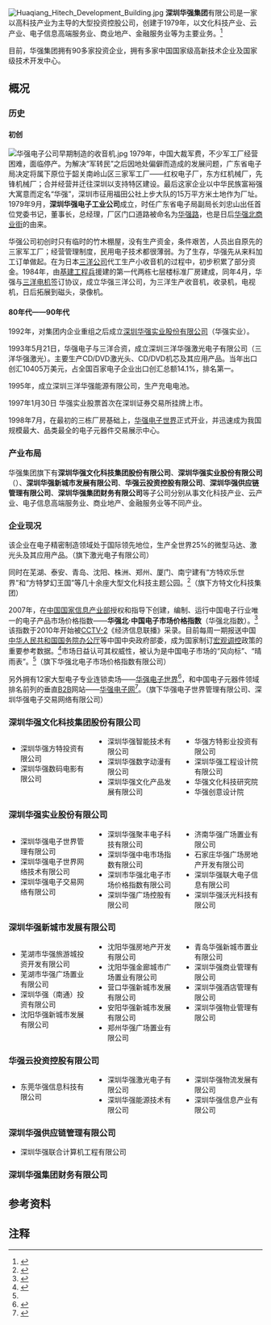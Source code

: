 {{多個問題|
{{autobiography|time=2015-01-19T07:52:59+00:00}}
{{inappropriate tone|time=2014-12-15T03:38:47+00:00}}
}}
{{Infobox Company 
| company_name     = 深圳华强集团有限公司
| company_name_en  = SHENZHEN HUAQIANG GROUP CO.,LTD.
| company_logo     = HuaQiangGroup.png
| logo_size        = 150px
| company_type     = 投资控股企业集团
| company_slogan   = 诚信、稳健、高效、创新
| foundation       = 1979年
| location         = {{CHN}}[[广东省|广东省]][[深圳市|深圳市]][[福田区|福田区]]深南中路华强路口
| key_people       = 
| industry         = 电子元器件、高科技旅游娱乐等
| products         =
| revenue          = 
| operating_income =
| net_income       = 
| assets           = 
| num_employees    = 
| parent           = 
| subsid           = 深圳华强文化科技集团股份有限公司<br>深圳华强实业股份有限公司<br>深圳华强新城市发展有限公司<br>华强云投资控股有限公司<br>深圳华强供应链管理有限公司<br>深圳华强集团财务有限公司
| homepage         = http://www.szhq.com/
| footnotes        = 
}}
[[File:Huaqiang_Hitech_Development_Building.jpg|thumb]]
'''深圳华强集团'''有限公司是一家以高科技产业为主导的大型投资控股公司，创建于1979年，以文化科技产业、云产业、电子信息高端服务业、商业地产、金融服务业等为主要业务。<ref>{{Cite web |url = http://www.szhq.com/hqintroduce.html |title = 深圳华强集团有限公司介绍 |language = zh-hans |accessdate = 2014-12-12 |archive-date = 2014-12-13 |archive-url = https://web.archive.org/web/20141213021916/http://www.szhq.com/hqintroduce.html |dead-url = no }}</ref>

目前，华强集团拥有90多家投资企业，拥有多家中国国家级高新技术企业及国家级技术开发中心。

== 概况 ==

=== 历史 ===

==== 初创 ====
[[File:华强电子公司早期制造的收音机.jpg|thumb]]
1979年，中国大裁军费，不少军工厂经营困难，面临停产。为解决“军转民”之后因地处偏僻而造成的发展问题，广东省电子局决定将属下原位于韶关南岭山区三家军工厂——红权电子厂，东方红机械厂，先锋机械厂；合并经营并迁往深圳以支持特区建设。最后这家企业以中华民族富裕强大寓意而定名“华强”，深圳市征用福田公社上步大队的15万平方米土地作为厂址。1979年9月，'''深圳华强电子工业公司'''成立，时任广东省电子局副局长刘忠山出任首位党委书记，董事长，总经理，厂区门口道路被命名为[[华强路|华强路]]，也是日后[[华强北|华强北商业街]]的由来。

华强公司初创时只有临时的竹木棚屋，没有生产资金，条件艰苦，人员出自原先的三家军工厂；经营管理制度，民用电子技术都很薄弱。为了生存，华强先从来料加工订单做起。在为日本[[三洋電機|三洋公司]]代工生产小收音机的过程中，初步积累了部分资金。1984年，由[[中国人民解放军基本建设工程兵|基建工程兵]]援建的第一代两栋七层楼标准厂房建成，同年4月，华强与[[三洋电机|三洋电机]]签订协议，成立华强三洋公司，为三洋生产收音机，收录机，电视机，日后拓展到磁头，录像机。

==== 80年代——90年代 ====
1992年，对集团内企业重组之后成立[[华强实业|深圳华强实业股份有限公司]]（华强实业）。

1993年5月21日，华强电子与三洋合资，成立深圳三洋华强激光电子有限公司（三洋华强激光）。主要生产CD/DVD激光头、CD/DVD机芯及其应用产品。当年出口创汇10405万美元，占全国百家电子企业出口创汇总额14.1%，排名第一。

1995年，成立深圳三洋华强能源有限公司，生产充电电池。

1997年1月30日 华强实业股票首次在深圳证券交易所挂牌上市。

1998年7月，在最初的三栋厂房基础上，[[华强电子世界|华强电子世界]]正式开业，并迅速成为我国规模最大、品类最全的电子元器件交易展示中心。

=== 产业布局 ===
华强集团旗下有'''深圳华强文化科技集团股份有限公司'''、'''深圳华强实业股份有限公司'''（{{szse|000062}}）、'''深圳华强新城市发展有限公司'''、'''华强云投资控股有限公司'''、'''深圳华强供应链管理有限公司'''、'''深圳华强集团财务有限公司'''等子公司分别从事文化科技产业{{noteTag|1=主要从事主题公园、影视娱乐、媒体网络等文化科技产品的创意、研究、生产与销售}}、云产业{{noteTag|1=以电子教室、电子书包等为载体，以云服务、大数据分析为手段，着力于教育资源公共服务平台的建立}}、电子信息高端服务业{{noteTag|1=包括电子专业市场连锁经营、电子商务平台、物流供应链等}}、商业地产{{noteTag|1=以商业地产开发运行为核心，发展商业运营、酒店经营、物业管理等相关业务}}、金融服务业{{noteTag|1=着力于产业链上下游中小企业为对象的金融服务体系}}等不同产业。

=== 企业现况 ===
该企业在电子精密制造领域处于国际领先地位，生产全世界25%的微型马达、激光头及其应用产品。（旗下激光电子有限公司）

同时在芜湖、泰安、青岛、沈阳、株洲、郑州、厦门、南宁建有“方特欢乐世界”和“方特梦幻王国”等几十余座大型文化科技主题公园。<ref>{{Cite web |url = http://www.fantawild.com/view.html?url=qygl |title = 华强文化科技集团企业概览 |publisher = 华强文化科技集团 |language = zh-hans |accessdate = 2014-12-14 |archive-date = 2014-12-14 |archive-url = https://web.archive.org/web/20141214184252/http://www.fantawild.com/view.html?url=qygl |dead-url = no }}</ref>（旗下方特文化科技集团）

2007年，在[[中国国家信息产业部|中国国家信息产业部]]授权和指导下创建，编制、运行中国电子行业唯一的电子产品市场价格指数——'''华强北·中国电子市场价格指数'''（华强北指数）。<ref name="nfrb071016">{{cite news |language = zh-hans |author = 陶然 |url = http://news.sina.com.cn/o/2007-10-16/094912735320s.shtml |title = 华强北 中国电子市场“晴雨表”“风向标” |publisher = 南方日报 |date = 2007-10-16 |accessdate = 2014-12-12 |archive-date = 2014-12-13 |archive-url = https://web.archive.org/web/20141213022945/http://news.sina.com.cn/o/2007-10-16/094912735320s.shtml |dead-url = no }}</ref>该指数于2010年开始被[[CCTV-2|CCTV-2]]《经济信息联播》采录。目前每周一期报送中国[[中华人民共和国国务院办公厅|中华人民共和国国务院办公厅]]等中国中央政府部委，成为国家制订[[宏观调控|宏观调控]]政策的重要参考数据。<ref>{{Cite web |url = http://www.hcsindex.org/about/ |title = 华强北指数介绍 |publisher = 深圳市华强北电子市场价格指数有限公司 |language = zh-hans |accessdate = 2014-12-12 |quote = 2010年11月8日，正式列为CCTV-2《经济信息联播》数据采录单位；2011年 7月11日，华强北指数正式登陆中华人民共和国国务院办公厅，成为国家进行宏观政策调控的重要参考数据 |archive-url = https://web.archive.org/web/20141213014437/http://www.hcsindex.org/about/ |archive-date = 2014-12-13 |dead-url = yes }}</ref>市场日益认可其权威性，被认为是中国电子市场的“风向标”、“晴雨表”。<ref name="nfrb071016" />（旗下华强北电子市场价格指数有限公司）

另外拥有12家大型电子专业连锁卖场——[[华强电子世界|华强电子世界]]<ref>{{Cite web |url = http://www.hq-mart.com/article/QiYeGaiKuang/2103.html |title = 华强电子世界公司简介 |language = zh-hans |accessdate = 2014-12-14 |archive-date = 2014-11-24 |archive-url = https://web.archive.org/web/20141124125945/http://www.hq-mart.com/article/QiYeGaiKuang/2103.html |dead-url = no }}</ref>，和中国电子元器件领域排名前列的垂直[[B2B|B2B]]网站——[[华强电子网|华强电子网]]<ref>{{Cite web |url = http://www.hqew.com/about/us_01.html |title = 华强电子网简介 |language = zh-hans |accessdate = 2014-12-14 |archive-url = https://web.archive.org/web/20150327112506/http://www.hqew.com/about/us_01.html |archive-date = 2015-03-27 |dead-url = yes }}</ref>。（旗下华强电子世界管理有限公司、深圳华强电子交易网络有限公司）


{{hideH|集团成员}}

=== 深圳华强文化科技集团股份有限公司 ===
<div style="-moz-column-count:3; column-count:3;">
* 深圳华强方特投资有限公司
* 深圳华强数码电影有限公司
* 深圳华强智能技术有限公司
* 深圳华强数字动漫有限公司
* 深圳华强文化产品发展有限公司
* 华强方特影业投资有限公司
* 深圳华强工程设计院有限公司
* 华强文化科技研究院
* 华强创意设计院
</div>

=== 深圳华强实业股份有限公司 ===
<div style="-moz-column-count:3; column-count:3;">
* 深圳华强电子世界管理有限公司
* 深圳华强电子世界网络技术有限公司
* 深圳华强电子交易网络有限公司
* 深圳华强聚丰电子科技有限公司
* 深圳华强中电市场指数有限公司
* 深圳市华强北电子市场价格指数有限公司
* 深圳华强广场控股有限公司
* 济南华强广场置业有限公司
* 石家庄华强广场房地产开发有限公司
* 深圳华强联大电子信息有限公司
* 深圳华强沃光科技有限公司
</div>

=== 深圳华强新城市发展有限公司 ===
<div style="-moz-column-count:3; column-count:3;">
* 芜湖市华强旅游城投资开发有限公司
* 芜湖市华强广场置业有限公司
* 深圳华强（南通）投资有限公司
* 沈阳华强新城市发展有限公司
* 沈阳华强房地产开发有限公司
* 沈阳华强金廊城市广场置业有限公司
* 营口华强新城市发展有限公司
* 安阳华强新城市发展有限公司
* 郑州华强广场置业有限公司
* 青岛华强新城市置业有限公司
* 深圳华强商业管理有限公司
* 深圳华强酒店管理有限公司
* 深圳华强物业管理有限公司
</div>

=== 华强云投资控股有限公司 ===
<div style="-moz-column-count:3; column-count:3;">
* 东莞华强信息科技有限公司
* 深圳华强激光电子有限公司
* 深圳华强能源技术有限公司
* 深圳华强物流发展有限公司
* 深圳华强信息产业有限公司
</div>

=== 深圳华强供应链管理有限公司 ===
* 深圳华强联合计算机工程有限公司

=== 深圳华强集团财务有限公司 ===
{{hideF}}

== 参考资料 ==
<references />

== 注释 ==
 {{NoteFoot}}
{{华强北}}